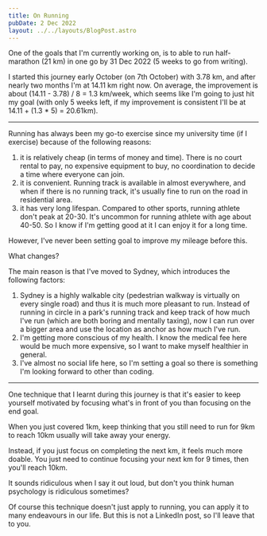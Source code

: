 ```yaml
---
title: On Running
pubDate: 2 Dec 2022
layout: ../../layouts/BlogPost.astro
---
```


One of the goals that I'm currently working on, is to able to run half-marathon (21 km) in one go by 31 Dec 2022 (5 weeks to go from writing).

I started this journey early October (on 7th October) with 3.78 km, and after nearly two months I'm at 14.11 km right now. On average, the improvement is about (14.11 - 3.78) / 8 = 1.3 km/week, which seems like I'm going to just hit my goal (with only 5 weeks left, if my improvement is consistent I'll be at 14.11 + (1.3 \* 5) = 20.61km).

---

Running has always been my go-to exercise since my university time (if I exercise) because of the following reasons:

1. it is relatively cheap (in terms of money and time). There is no court rental to pay, no expensive equipment to buy, no coordination to decide a time where everyone can join.
1. it is convenient. Running track is available in almost everywhere, and when if there is no running track, it's usually fine to run on the road in residential area.
1. it has very long lifespan. Compared to other sports, running athlete don't peak at 20-30. It's uncommon for running athlete with age about 40-50. So I know if I'm getting good at it I can enjoy it for a long time.

However, I've never been setting goal to improve my mileage before this.

What changes?

The main reason is that I've moved to Sydney, which introduces the following factors:

1. Sydney is a highly walkable city (pedestrian walkway is virtually on every single road) and thus it is much more pleasant to run. Instead of running in circle in a park's running track and keep track of how much I've run (which are both boring and mentally taxing), now I can run over a bigger area and use the location as anchor as how much I've run.
2. I'm getting more conscious of my health. I know the medical fee here would be much more expensive, so I want to make myself healthier in general.
3. I've almost no social life here, so I'm setting a goal so there is something I'm looking forward to other than coding.

---

One technique that I learnt during this journey is that it's easier to keep yourself motivated by focusing what's in front of you than focusing on the end goal.

When you just covered 1km, keep thinking that you still need to run for 9km to reach 10km usually will take away your energy.

Instead, if you just focus on completing the next km, it feels much more doable. You just need to continue focusing your next km for 9 times, then you'll reach 10km.

It sounds ridiculous when I say it out loud, but don't you think human psychology is ridiculous sometimes?

Of course this technique doesn't just apply to running, you can apply it to many endeavours in our life. But this is not a LinkedIn post, so I'll leave that to you.
